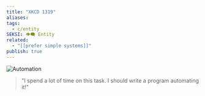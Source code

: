 ```yaml
---
title: "XKCD 1319"
aliases: 
tags:
  - c/entity
SEKSI: 👁️‍🗨️ Entity
related:
  - "[[prefer simple systems]]"
publish: true
---
```

![Automation](https://imgs.xkcd.com/comics/automation.png)

> "I spend a lot of time on this task. I should write a program automating it!"
